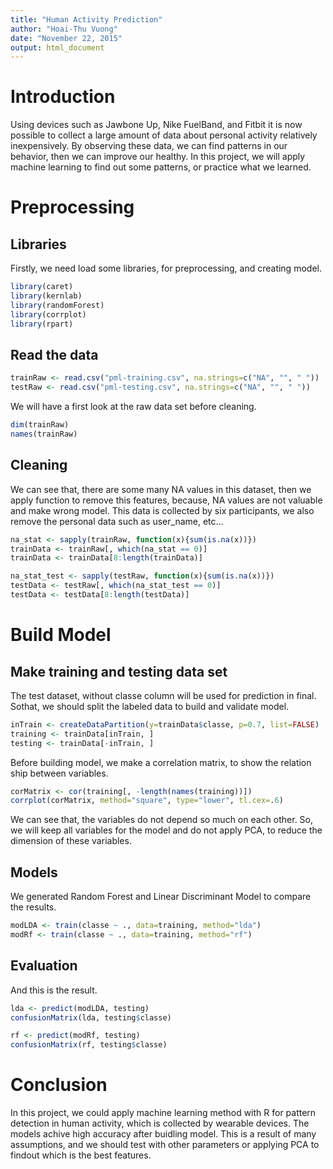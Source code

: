 ```yaml
---
title: "Human Activity Prediction"
author: "Hoai-Thu Vuong"
date: "November 22, 2015"
output: html_document
---
```


# Introduction
Using devices such as Jawbone Up, Nike FuelBand, and Fitbit it is now possible to collect a large amount of data about personal activity relatively inexpensively. By observing these data, we can find patterns in our behavior, then we can improve our healthy. In this project, we will apply machine learning to find out some patterns, or practice what we learned. 

# Preprocessing
## Libraries
Firstly, we need load some libraries, for preprocessing, and creating model.
```r
library(caret)
library(kernlab)
library(randomForest)
library(corrplot)
library(rpart)

```

## Read the data
```r
trainRaw <- read.csv("pml-training.csv", na.strings=c("NA", "", " "))
testRaw <- read.csv("pml-testing.csv", na.strings=c("NA", "", " "))
```
We will have a first look at the raw data set before cleaning.

```r
dim(trainRaw)
names(trainRaw)
```

## Cleaning
We can see that, there are some many NA values in this dataset, then we apply function to remove this features, because, NA values are not valuable and make wrong model. This data is collected by six participants, we also remove the personal data such as user_name, etc...

```r
na_stat <- sapply(trainRaw, function(x){sum(is.na(x))})
trainData <- trainRaw[, which(na_stat == 0)]
trainData <- trainData[8:length(trainData)]

na_stat_test <- sapply(testRaw, function(x){sum(is.na(x))})
testData <- testRaw[, which(na_stat_test == 0)]
testData <- testData[8:length(testData)]
```

# Build Model
## Make training and testing data set
The test dataset, without classe column will be used for prediction in final. Sothat, we should split the labeled data to build and validate model.

```r
inTrain <- createDataPartition(y=trainData$classe, p=0.7, list=FALSE)
training <- trainData[inTrain, ]
testing <- trainData[-inTrain, ]
```

Before building model, we make a correlation matrix, to show the relation ship between variables.
```r
corMatrix <- cor(training[, -length(names(training))])
corrplot(corMatrix, method="square", type="lower", tl.cex=.6)
```

We can see that, the variables do not depend so much on each other. So, we will keep all variables for the model and do not apply PCA, to reduce the dimension of these variables.

## Models
We generated Random Forest and Linear Discriminant Model to compare the results.

```r
modLDA <- train(classe ~ ., data=training, method="lda")
modRf <- train(classe ~ ., data=training, method="rf")
```

## Evaluation
And this is the result.

```r
lda <- predict(modLDA, testing)
confusionMatrix(lda, testing$classe)

rf <- predict(modRf, testing)
confusionMatrix(rf, testing$classe)
```

# Conclusion
In this project, we could apply machine learning method with R for pattern detection in human activity, which is collected by wearable devices. The models achive high accuracy after buidling model. This is a result of many assumptions, and we should test with other parameters or applying PCA to findout which is the best features.




